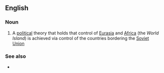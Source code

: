 ==English==

===Noun===
{{en-noun|head=[[rimland]] [[theory]]|-}}

# A [[political]] theory that holds that control of [[Eurasia]] and [[Africa]] (the ''World Island'') is achieved via control of the countries bordering the [[Soviet Union]]

===See also===
* {{l|en|heartland theory}}